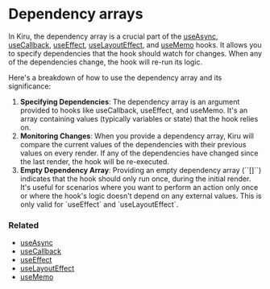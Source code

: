 
# Dependency arrays

In Kiru, the dependency array is a crucial part of the 
<a href="/docs/hooks/useAsync">useAsync</a>, 
<a href="/docs/hooks/useCallback">useCallback</a>, 
<a href="/docs/hooks/useEffect">useEffect</a>, 
<a href="/docs/hooks/useLayoutEffect">useLayoutEffect</a>, and 
<a href="/docs/hooks/useMemo">useMemo</a> hooks. 
It allows you to specify dependencies that the hook 
should watch for changes. When any of the dependencies 
change, the hook will re-run its logic.

Here's a breakdown of how to use the dependency 
array and its significance:

<ol>
  <li>
    <b>Specifying Dependencies</b>: The dependency array is 
    an argument provided to hooks like useCallback, 
    useEffect, and useMemo. It's an array containing 
    values (typically variables or state) that the 
    hook relies on.
   </li>
  <li>
    <b>Monitoring Changes</b>: When you provide a dependency 
    array, Kiru will compare the current values of 
    the dependencies with their previous values on 
    every render. If any of the dependencies have changed 
    since the last render, the hook will be re-executed.
  </li>
  <li>
    <b>Empty Dependency Array</b>: Providing an empty 
    dependency array (``[]``) 
    indicates that the hook should only run once, 
    during the initial render. It's useful for scenarios 
    where you want to perform an action only once or where 
    the hook's logic doesn't depend on any external values. 
    This is only valid for `useEffect` and `useLayoutEffect`. 
  </li>
</ol>



### Related
<ul>
  <li><a href="/docs/hooks/useAsync">useAsync</a></li>
  <li><a href="/docs/hooks/useCallback">useCallback</a></li>
  <li><a href="/docs/hooks/useEffect">useEffect</a></li>
  <li><a href="/docs/hooks/useLayoutEffect">useLayoutEffect</a></li>
  <li><a href="/docs/hooks/useMemo">useMemo</a></li>
</ul>